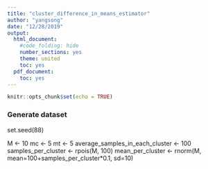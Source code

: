 ```yaml
---
title: "cluster_difference_in_means_estimator"
author: "yangsong"
date: "12/28/2019"
output:
  html_document:
    #code_folding: hide
    number_sections: yes
    theme: united
    toc: yes
  pdf_document:
    toc: yes
---
```



```r
knitr::opts_chunk$set(echo = TRUE)
```
### Generate dataset
set.seed(88)

M <- 10
mc <- 5
mt <- 5
average_samples_in_each_cluster <- 100
samples_per_cluster <- rpois(M, 100)
mean_per_cluster <- rnorm(M, mean=100+samples_per_cluster*0.1, sd=10)



